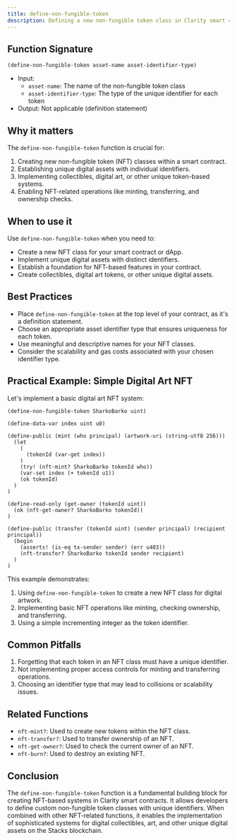 ```yaml
---
title: define-non-fungible-token
description: Defining a new non-fungible token class in Clarity smart contracts.
---
```


## Function Signature

```clarity
(define-non-fungible-token asset-name asset-identifier-type)
```

- Input: 
  - `asset-name`: The name of the non-fungible token class
  - `asset-identifier-type`: The type of the unique identifier for each token
- Output: Not applicable (definition statement)

## Why it matters

The `define-non-fungible-token` function is crucial for:

1. Creating new non-fungible token (NFT) classes within a smart contract.
2. Establishing unique digital assets with individual identifiers.
3. Implementing collectibles, digital art, or other unique token-based systems.
4. Enabling NFT-related operations like minting, transferring, and ownership checks.

## When to use it

Use `define-non-fungible-token` when you need to:

- Create a new NFT class for your smart contract or dApp.
- Implement unique digital assets with distinct identifiers.
- Establish a foundation for NFT-based features in your contract.
- Create collectibles, digital art tokens, or other unique digital assets.

## Best Practices

- Place `define-non-fungible-token` at the top level of your contract, as it's a definition statement.
- Choose an appropriate asset identifier type that ensures uniqueness for each token.
- Use meaningful and descriptive names for your NFT classes.
- Consider the scalability and gas costs associated with your chosen identifier type.

## Practical Example: Simple Digital Art NFT

Let's implement a basic digital art NFT system:

```clarity
(define-non-fungible-token SharkoBarko uint)

(define-data-var index uint u0)

(define-public (mint (who principal) (artwork-uri (string-utf8 256)))
  (let
    (
      (tokenId (var-get index))
    )
    (try! (nft-mint? SharkoBarko tokenId who))
    (var-set index (+ tokenId u1))
    (ok tokenId)
  )
)

(define-read-only (get-owner (tokenId uint))
  (ok (nft-get-owner? SharkoBarko tokenId))
)

(define-public (transfer (tokenId uint) (sender principal) (recipient principal))
  (begin
    (asserts! (is-eq tx-sender sender) (err u403))
    (nft-transfer? SharkoBarko tokenId sender recipient)
  )
)
```

This example demonstrates:
1. Using `define-non-fungible-token` to create a new NFT class for digital artwork.
2. Implementing basic NFT operations like minting, checking ownership, and transferring.
3. Using a simple incrementing integer as the token identifier.

## Common Pitfalls

1. Forgetting that each token in an NFT class must have a unique identifier.
2. Not implementing proper access controls for minting and transferring operations.
3. Choosing an identifier type that may lead to collisions or scalability issues.

## Related Functions

- `nft-mint?`: Used to create new tokens within the NFT class.
- `nft-transfer?`: Used to transfer ownership of an NFT.
- `nft-get-owner?`: Used to check the current owner of an NFT.
- `nft-burn?`: Used to destroy an existing NFT.

## Conclusion

The `define-non-fungible-token` function is a fundamental building block for creating NFT-based systems in Clarity smart contracts. It allows developers to define custom non-fungible token classes with unique identifiers. When combined with other NFT-related functions, it enables the implementation of sophisticated systems for digital collectibles, art, and other unique digital assets on the Stacks blockchain.
